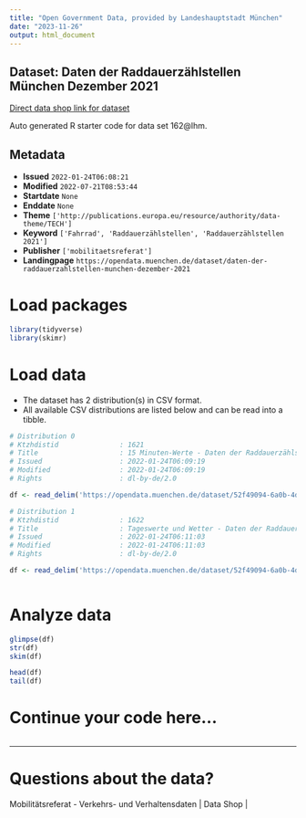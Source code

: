```yaml
---
title: "Open Government Data, provided by Landeshauptstadt München"
date: "2023-11-26"
output: html_document
---
```


## Dataset: Daten der Raddauerzählstellen München Dezember 2021

[Direct data shop link for dataset](https://opendata.muenchen.de/dataset/daten-der-raddauerzahlstellen-munchen-dezember-2021)

Auto generated R starter code for data set 162@lhm.

## Metadata

- **Issued** `2022-01-24T06:08:21`
- **Modified** `2022-07-21T08:53:44`
- **Startdate** `None`
- **Enddate** `None`
- **Theme** `['http://publications.europa.eu/resource/authority/data-theme/TECH']`
- **Keyword** `['Fahrrad', 'Raddauerzählstellen', 'Raddauerzählstellen 2021']`
- **Publisher** `['mobilitaetsreferat']`
- **Landingpage** `https://opendata.muenchen.de/dataset/daten-der-raddauerzahlstellen-munchen-dezember-2021`


# Load packages

```r

library(tidyverse)
library(skimr)

```

# Load data

-   The dataset has 2 distribution(s) in CSV format.
-   All available CSV distributions are listed below and can be read into a tibble.

```r

# Distribution 0
# Ktzhdistid               : 1621
# Title                    : 15 Minuten-Werte - Daten der Raddauerzählstellen München Dezember 2021
# Issued                   : 2022-01-24T06:09:19
# Modified                 : 2022-01-24T06:09:19
# Rights                   : dl-by-de/2.0

df <- read_delim('https://opendata.muenchen.de/dataset/52f49094-6a0b-4db8-88a8-83d0764bb963/resource/43e5cbff-ee71-4999-87fc-33fc89d5a18f/download/rad_2021_12_15min.csv')

# Distribution 1
# Ktzhdistid               : 1622
# Title                    : Tageswerte und Wetter - Daten der Raddauerzählstellen München Dezember 2021
# Issued                   : 2022-01-24T06:11:03
# Modified                 : 2022-01-24T06:11:03
# Rights                   : dl-by-de/2.0

df <- read_delim('https://opendata.muenchen.de/dataset/52f49094-6a0b-4db8-88a8-83d0764bb963/resource/d59c8486-ce97-4516-96f6-7e816eea5eb9/download/rad_2021_12_tage.csv')



```

# Analyze data

```r

glimpse(df)
str(df)
skim(df)

head(df)
tail(df)

```

# Continue your code here...

```r

```

------------------------------------------------------------------------

# Questions about the data?

Mobilitätsreferat - Verkehrs- und Verhaltensdaten | Data Shop | 
